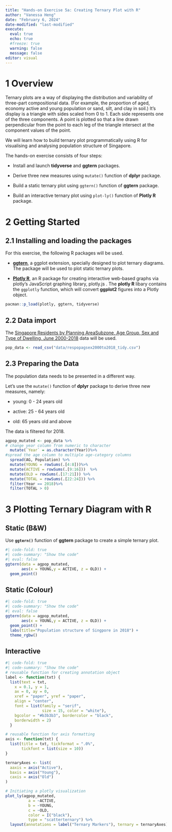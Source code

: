```yaml
---
title: "Hands-on Exercise 5a: Creating Ternary Plot with R"
author: "Vanessa Heng"
date: "February 6, 2024"
date-modified: "last-modified"
execute:
  eval: true
  echo: true
  #freeze: true
  warning: false
  message: false
editor: visual
---
```


# 1 Overview

Ternary plots are a way of displaying the distribution and variability of three-part compositional data. (For example, the proportion of aged, economy active and young population or sand, silt, and clay in soil.) It’s display is a triangle with sides scaled from 0 to 1. Each side represents one of the three components. A point is plotted so that a line drawn perpendicular from the point to each leg of the triangle intersect at the component values of the point.

We will learn how to build ternary plot programmatically using R for visualising and analysing population structure of Singapore.

The hands-on exercise consists of four steps:

-   Install and launch **tidyverse** and **ggtern** packages.

-   Derive three new measures using `mutate()` function of **dplyr** package.

-   Build a static ternary plot using `ggtern()` function of **ggtern** package.

-   Build an interactive ternary plot using `plot-ly()` function of **Plotly R** package.

# 2 Getting Started

## 2.1 Installing and loading the packages

For this exercise, the following R packages will be used.

-   [**ggtern**](http://www.ggtern.com/), a ggplot extension, specially designed to plot ternary diagrams. The package will be used to plot static ternary plots.

-   [**Plotly R**](https://plot.ly/r/), an R package for creating interactive web-based graphs via plotly’s JavaScript graphing library, plotly.js . The **plotly R** libary contains the `ggplotly` function, which will convert **ggplot2** figures into a Plotly object.

```r
pacman::p_load(plotly, ggtern, tidyverse)
```

## 2.2 Data import

The [Singapore Residents by Planning AreaSubzone, Age Group, Sex and Type of Dwelling, June 2000-2018](#0) data will be used.

```r
pop_data <- read_csv("data/respopagsex2000to2018_tidy.csv") 
```

## 2.3 Preparing the Data

The population data needs to be presented in a different way.

Let's use the `mutate()` function of **dplyr** package to derive three new measures, namely:

-   young: 0 - 24 years old

-   active: 25 - 64 years old

-   old: 65 years old and above

The data is filtered for 2018.

```r
agpop_mutated <- pop_data %>%
# change year column from numeric to character
  mutate(`Year` = as.character(Year))%>%
#spread the age column to multiple age-category columns
  spread(AG, Population) %>%
  mutate(YOUNG = rowSums(.[4:8]))%>%
  mutate(ACTIVE = rowSums(.[9:16]))  %>%
  mutate(OLD = rowSums(.[17:21])) %>%
  mutate(TOTAL = rowSums(.[22:24])) %>%
  filter(Year == 2018)%>%
  filter(TOTAL > 0)

```

# 3 Plotting Ternary Diagram with R

::: panel-tabset
## Static (B&W)

Use **`ggtern()`** function of **ggtern** package to create a simple ternary plot.

```r
#| code-fold: true 
#| code-summary: "Show the code" 
#| eval: false
ggtern(data = agpop_mutated, 
       aes(x = YOUNG,y = ACTIVE, z = OLD)) +   
  geom_point()
```

## Static (Colour)

```r
#| code-fold: true 
#| code-summary: "Show the code" 
#| eval: false
ggtern(data = agpop_mutated,         
       aes(x = YOUNG,y = ACTIVE, z = OLD)) +   
  geom_point() +   
  labs(title="Population structure of Singpore in 2018") +   
  theme_rgbw()
```

## Interactive

```r
#| code-fold: true
#| code-summary: "Show the code"
# reusable function for creating annotation object
label <- function(txt) {
  list(text = txt, 
    x = 0.1, y = 1,
    ax = 0, ay = 0,
    xref = "paper", yref = "paper", 
    align = "center",
    font = list(family = "serif", 
                size = 15, color = "white"),
    bgcolor = "#b3b3b3", bordercolor = "black", 
    borderwidth = 2) 
  }

# reusable function for axis formatting
axis <- function(txt) {
  list(title = txt, tickformat = ".0%", 
       tickfont = list(size = 10))
}

ternaryAxes <- list(
  aaxis = axis("Active"), 
  baxis = axis("Young"), 
  caxis = axis("Old")
)

# Initiating a plotly visualization 
plot_ly(agpop_mutated, 
          a = ~ACTIVE, 
          b = ~YOUNG, 
          c = ~OLD, 
          color = I("black"), 
          type = "scatterternary") %>%
  layout(annotations = label("Ternary Markers"), ternary = ternaryAxes)
```
:::
